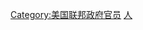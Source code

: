{{Commonscat|United States Department of Homeland Security officials}}

[[Category:美国联邦政府官员|Category:美国联邦政府官员]]
[[Category:美國國土安全部|人]]